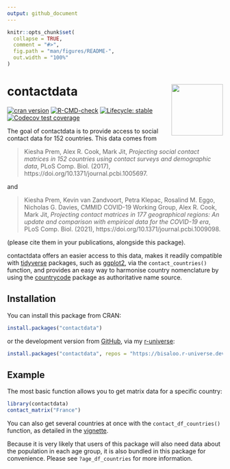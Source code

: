 ```yaml
---
output: github_document
---
```


<!-- README.md is generated from README.Rmd. Please edit that file -->

```r
knitr::opts_chunk$set(
  collapse = TRUE,
  comment = "#>",
  fig.path = "man/figures/README-",
  out.width = "100%"
)
```

# contactdata <img src="man/figures/logo.svg" align="right" alt="" width="120" />

<!-- badges: start -->
[![cran version](https://www.r-pkg.org/badges/version-ago/contactdata)](https://cran.r-project.org/package=contactdata/)
[![R-CMD-check](https://github.com/Bisaloo/contactdata/actions/workflows/R-CMD-check.yaml/badge.svg)](https://github.com/Bisaloo/contactdata/actions/workflows/R-CMD-check.yaml)
[![Lifecycle: stable](https://img.shields.io/badge/lifecycle-stable-brightgreen.svg)](https://lifecycle.r-lib.org/articles/stages.html)
[![Codecov test coverage](https://codecov.io/gh/Bisaloo/contactdata/branch/main/graph/badge.svg)](https://codecov.io/gh/Bisaloo/contactdata?branch=main)
<!-- badges: end -->

The goal of contactdata is to provide access to social contact data for 152
countries. This data comes from

> Kiesha Prem, Alex R. Cook, Mark Jit, *Projecting social contact matrices in 
152 countries using contact surveys and demographic data*, PLoS Comp. Biol.
(2017), https://doi.org/10.1371/journal.pcbi.1005697.

and

> Kiesha Prem, Kevin van Zandvoort, Petra Klepac, Rosalind M. Eggo, Nicholas G.
Davies, CMMID COVID-19 Working Group, Alex R. Cook, Mark Jit, *Projecting
contact matrices in 177 geographical regions: An update and comparison with
empirical data for the COVID-19 era*, PLoS Comp. Biol. (2021),
https://doi.org/10.1371/journal.pcbi.1009098.

(please cite them in your publications, alongside this package).

contactdata offers an easier access to this data, makes it readily compatible
with [tidyverse](https://www.tidyverse.org/) packages, such as 
[ggplot2](https://ggplot2.tidyverse.org/), via the `contact_countries()` 
function, and provides an easy way to harmonise country nomenclature by using
the [countrycode](https://cran.r-project.org/package=countrycode) package as
authoritative name source.

## Installation

You can install this package from CRAN:

```r
install.packages("contactdata")
```

or the development version from [GitHub](https://github.com/bisaloo), via my 
[r-universe](https://bisaloo.r-universe.dev/):

```r
install.packages("contactdata", repos = "https://bisaloo.r-universe.dev")
```

## Example

The most basic function allows you to get matrix data for a specific country:

```r
library(contactdata)
contact_matrix("France")
```

You can also get several countries at once with the `contact_df_countries()`
function, as detailed in the 
[vignette](https://bisaloo.github.io/contactdata/articles/visualise.html).

Because it is very likely that users of this package will also need data about
the population in each age group, it is also bundled in this package for
convenience. Please see `?age_df_countries` for more information.
